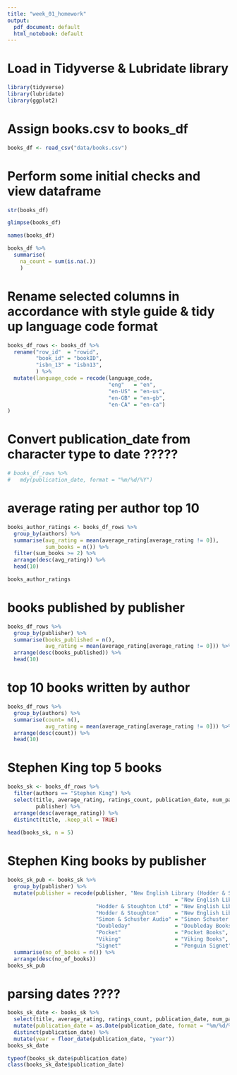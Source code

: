 ```yaml
---
title: "week_01_homework"
output:
  pdf_document: default
  html_notebook: default
---
```

# Load in Tidyverse & Lubridate library

```r
library(tidyverse)
library(lubridate)
library(ggplot2)
```

# Assign books.csv to books_df

```r
books_df <- read_csv("data/books.csv")
```

# Perform some initial checks and view dataframe

```r
str(books_df)
```

```r
glimpse(books_df)
```

```r
names(books_df)
```


```r
books_df %>% 
  summarise(
    na_count = sum(is.na(.))
    )
```
# Rename selected columns in accordance with style guide & tidy up language code format

```r
books_df_rows <- books_df %>% 
  rename("row_id"  = "rowid",
         "book_id" = "bookID",
         "isbn_13" = "isbn13",
         ) %>% 
  mutate(language_code = recode(language_code,
                                "eng"   = "en",
                                "en-US" = "en-us",
                                "en-GB" = "en-gb",
                                "en-CA" = "en-ca")
)
```

# Convert publication_date from character type to date ?????

```r
# books_df_rows %>% 
#   mdy(publication_date, format = "%m/%d/%Y")
```

# average rating per author top 10

```r
books_author_ratings <- books_df_rows %>% 
  group_by(authors) %>% 
  summarise(avg_rating = mean(average_rating[average_rating != 0]), 
            sum_books = n()) %>%
  filter(sum_books >= 2) %>%
  arrange(desc(avg_rating)) %>% 
  head(10)

books_author_ratings
```

# books published by publisher

```r
books_df_rows %>% 
  group_by(publisher) %>% 
  summarise(books_published = n(), 
            avg_rating = mean(average_rating[average_rating != 0])) %>% 
  arrange(desc(books_published)) %>% 
  head(10)
```

# top 10 books written by author

```r
books_df_rows %>% 
  group_by(authors) %>%
  summarise(count= n(), 
            avg_rating = mean(average_rating[average_rating != 0])) %>% 
  arrange(desc(count)) %>% 
  head(10)
```

# Stephen King top 5 books

```r
books_sk <- books_df_rows %>% 
  filter(authors == "Stephen King") %>%
  select(title, average_rating, ratings_count, publication_date, num_pages, 
         publisher) %>%
  arrange(desc(average_rating)) %>% 
  distinct(title, .keep_all = TRUE)
 
head(books_sk, n = 5)
```

# Stephen King books by publisher

```r
books_sk_pub <- books_sk %>%
  group_by(publisher) %>% 
  mutate(publisher = recode(publisher, "New English Library (Hodder & Stoughton)"
                                                     = "New English Library",
                            "Hodder & Stoughton Ltd" = "New English Library",
                            "Hodder & Stoughton"     = "New English Library",
                            "Simon & Schuster Audio" = "Simon Schuster Audio",
                            "Doubleday"              = "Doubleday Books",
                            "Pocket"                 = "Pocket Books",
                            "Viking"                 = "Viking Books",
                            "Signet"                 = "Penguin Signet")) %>% 
  summarise(no_of_books = n()) %>% 
  arrange(desc(no_of_books))
books_sk_pub
```

# parsing dates ????

```r
books_sk_date <- books_sk %>%
  select(title, average_rating, ratings_count, publication_date, num_pages, publisher) %>%
  mutate(publication_date = as.Date(publication_date, format = "%m/%d/%Y")) %>%
  distinct(publication_date) %>%
  mutate(year = floor_date(publication_date, "year"))
books_sk_date

typeof(books_sk_date$publication_date)
class(books_sk_date$publication_date)
```






